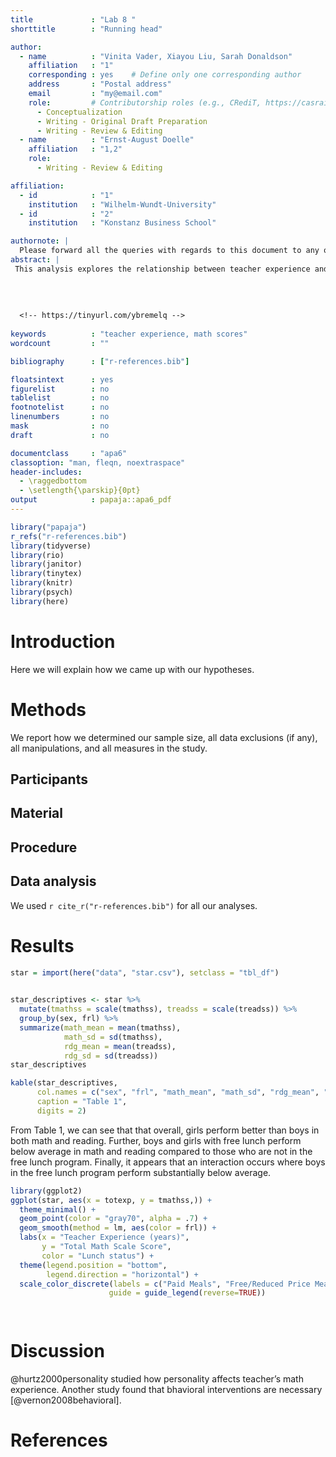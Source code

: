 ```yaml
---
title             : "Lab 8 "
shorttitle        : "Running head"

author: 
  - name          : "Vinita Vader, Xiayou Liu, Sarah Donaldson"
    affiliation   : "1"
    corresponding : yes    # Define only one corresponding author
    address       : "Postal address"
    email         : "my@email.com"
    role:         # Contributorship roles (e.g., CRediT, https://casrai.org/credit/)
      - Conceptualization
      - Writing - Original Draft Preparation
      - Writing - Review & Editing
  - name          : "Ernst-August Doelle"
    affiliation   : "1,2"
    role:
      - Writing - Review & Editing

affiliation:
  - id            : "1"
    institution   : "Wilhelm-Wundt-University"
  - id            : "2"
    institution   : "Konstanz Business School"

authornote: |
  Please forward all the queries with regards to this document to any of the three authors.
abstract: |
 This analysis explores the relationship between teacher experience and math scores. 
  
  
  
  
  <!-- https://tinyurl.com/ybremelq -->
  
keywords          : "teacher experience, math scores"
wordcount         : ""

bibliography      : ["r-references.bib"]

floatsintext      : yes
figurelist        : no
tablelist         : no
footnotelist      : no
linenumbers       : no
mask              : no
draft             : no

documentclass     : "apa6"
classoption: "man, fleqn, noextraspace"
header-includes:
  - \raggedbottom
  - \setlength{\parskip}{0pt}
output            : papaja::apa6_pdf
---
```


```r
library("papaja")
r_refs("r-references.bib")
library(tidyverse)
library(rio)
library(janitor)
library(tinytex)
library(knitr)
library(psych)
library(here)
```



# Introduction
Here we will explain how we came up with our hypotheses.

# Methods
We report how we determined our sample size, all data exclusions (if any), all manipulations, and all measures in the study. <!-- 21-word solution (Simmons, Nelson & Simonsohn, 2012; retrieved from http://ssrn.com/abstract=2160588) -->

## Participants

## Material

## Procedure

## Data analysis
We used `r cite_r("r-references.bib")` for all our analyses.


# Results

```r
star = import(here("data", "star.csv"), setclass = "tbl_df")
  

star_descriptives <- star %>% 
  mutate(tmathss = scale(tmathss), treadss = scale(treadss)) %>%
  group_by(sex, frl) %>%
  summarize(math_mean = mean(tmathss),
            math_sd = sd(tmathss),
            rdg_mean = mean(treadss),
            rdg_sd = sd(treadss))
star_descriptives

```

```r
kable(star_descriptives,
      col.names = c("sex", "frl", "math_mean", "math_sd", "rdg_mean", "rdg_sd"),
      caption = "Table 1",
      digits = 2)
```
From Table 1, we can see that that overall, girls perform better than boys in both math and reading. Further, boys and girls with free lunch perform below average in math and reading compared to those who are not in the free lunch program. Finally, it appears that an interaction occurs where boys in the free lunch program perform substantially below average.

```r


library(ggplot2)
ggplot(star, aes(x = totexp, y = tmathss,)) +
  theme_minimal() +
  geom_point(color = "gray70", alpha = .7) +
  geom_smooth(method = lm, aes(color = frl)) +
  labs(x = "Teacher Experience (years)",
       y = "Total Math Scale Score",
       color = "Lunch status") +
  theme(legend.position = "bottom",
        legend.direction = "horizontal") +
  scale_color_discrete(labels = c("Paid Meals", "Free/Reduced Price Meals"),
                      guide = guide_legend(reverse=TRUE))
  



```



# Discussion

@hurtz2000personality studied how personality affects teacher's math experience. 
Another study found that bhavioral interventions are necessary [@vernon2008behavioral].

\newpage

# References

\begingroup
\setlength{\parindent}{-0.5in}
\setlength{\leftskip}{0.5in}

<div id="refs" custom-style="Bibliography"></div>
\endgroup


